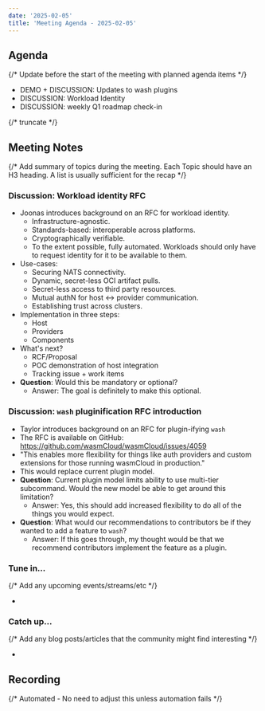 ```yaml
---
date: '2025-02-05'
title: 'Meeting Agenda - 2025-02-05'
---
```


## Agenda

{/* Update before the start of the meeting with planned agenda items */}

- DEMO + DISCUSSION: Updates to wash plugins
- DISCUSSION: Workload Identity
- DISCUSSION: weekly Q1 roadmap check-in

{/* truncate */}

## Meeting Notes

{/* Add summary of topics during the meeting. Each Topic should have an H3 heading. A list is usually sufficient for the recap */}

### Discussion: Workload identity RFC

* Joonas introduces background on an RFC for workload identity.
  - Infrastructure-agnostic.
  - Standards-based: interoperable across platforms.
  - Cryptographically verifiable. 
  - To the extent possible, fully automated. Workloads should only have to request identity for it to be available to them. 
* Use-cases: 
  - Securing NATS connectivity.
  - Dynamic, secret-less OCI artifact pulls.
  - Secret-less access to third party resources.
  - Mutual authN for host <-> provider communication.
  - Establishing trust across clusters.
* Implementation in three steps:
  - Host
  - Providers
  - Components
* What's next?
  - RCF/Proposal
  - POC demonstration of host integration
  - Tracking issue + work items
* **Question**: Would this be mandatory or optional?
  - Answer: The goal is definitely to make this optional.

### Discussion: `wash` pluginification RFC introduction

* Taylor introduces background on an RFC for plugin-ifying `wash`
* The RFC is available on GitHub: https://github.com/wasmCloud/wasmCloud/issues/4059
* "This enables more flexibility for things like auth providers and custom extensions for those running wasmCloud in production."
* This would replace current plugin model.
* **Question**: Current plugin model limits ability to use multi-tier subcommand. Would the new model be able to get around this limitation?
  - Answer: Yes, this should add increased flexibility to do all of the things you would expect.
* **Question**: What would our recommendations to contributors be if they wanted to add a feature to `wash`?
  - Answer: If this goes through, my thought would be that we recommend contributors implement the feature as a plugin.

### Tune in…

{/* Add any upcoming events/streams/etc */}

-

### Catch up…

{/* Add any blog posts/articles that the community might find interesting */}

-

## Recording

{/* Automated - No need to adjust this unless automation fails */}

<YouTube url="https://www.youtube.com/watch?v=iuOm81zs4cM" />
